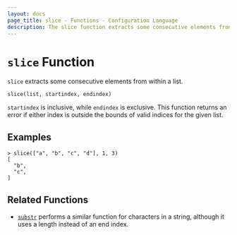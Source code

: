 ```yaml
---
layout: docs
page_title: slice - Functions - Configuration Language
description: The slice function extracts some consecutive elements from within a list.
---
```


# `slice` Function

`slice` extracts some consecutive elements from within a list.

```hcl
slice(list, startindex, endindex)
```

`startindex` is inclusive, while `endindex` is exclusive. This function returns
an error if either index is outside the bounds of valid indices for the given
list.

## Examples

```shell-session
> slice(["a", "b", "c", "d"], 1, 3)
[
  "b",
  "c",
]
```

## Related Functions

- [`substr`](/nomad/docs/reference/hcl2/functions/string/substr) performs a similar function for characters in a
  string, although it uses a length instead of an end index.
